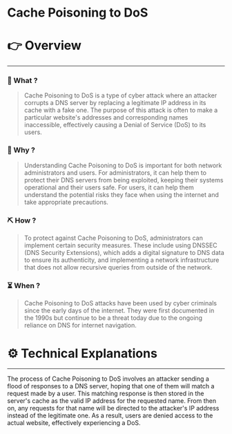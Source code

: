 # Cache Poisoning to DoS


# 👉 Overview

---

### 👀 What ?

> Cache Poisoning to DoS is a type of cyber attack where an attacker corrupts a DNS server by replacing a legitimate IP address in its cache with a fake one. The purpose of this attack is often to make a particular website's addresses and corresponding names inaccessible, effectively causing a Denial of Service (DoS) to its users.
> 

### 🧐 Why ?

> Understanding Cache Poisoning to DoS is important for both network administrators and users. For administrators, it can help them to protect their DNS servers from being exploited, keeping their systems operational and their users safe. For users, it can help them understand the potential risks they face when using the internet and take appropriate precautions.
> 

### ⛏️ How ?

> To protect against Cache Poisoning to DoS, administrators can implement certain security measures. These include using DNSSEC (DNS Security Extensions), which adds a digital signature to DNS data to ensure its authenticity, and implementing a network infrastructure that does not allow recursive queries from outside of the network.
> 

### ⏳ When ?

> Cache Poisoning to DoS attacks have been used by cyber criminals since the early days of the internet. They were first documented in the 1990s but continue to be a threat today due to the ongoing reliance on DNS for internet navigation.
> 

# ⚙️ Technical Explanations

---

The process of Cache Poisoning to DoS involves an attacker sending a flood of responses to a DNS server, hoping that one of them will match a request made by a user. This matching response is then stored in the server's cache as the valid IP address for the requested name. From then on, any requests for that name will be directed to the attacker's IP address instead of the legitimate one. As a result, users are denied access to the actual website, effectively experiencing a DoS.
